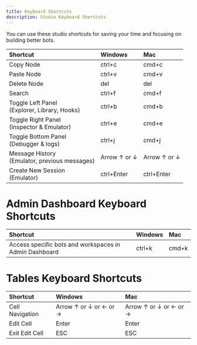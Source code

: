 ```yaml
---
title: Keyboard Shortcuts
description: Studio Keyboard Shortcuts
---
```


You can use these studio shortcuts for saving your time and focusing on building better bots.

| Shortcut                                             | Windows      | Mac          |
| :--------------------------------------------------- | :----------- | :----------- |
| Copy Node                                            | ctrl+c       | cmd+c        |
| Paste Node                                           | ctrl+v       | cmd+v        |
| Delete Node                                          | del          | del          |
| Search                                               | ctrl+f       | cmd+f        |
| Toggle Left Panel <br /> (Explorer, Library, Hooks)  | ctrl+b       | cmd+b        |
| Toggle Right Panel <br /> (Inspector & Emulator)     | ctrl+e       | cmd+e        |
| Toggle Bottom Panel <br /> (Debugger & logs)         | ctrl+j       | cmd+j        |
| Message History <br /> (Emulator, previous messages) | Arrow ↑ or ↓ | Arrow ↑ or ↓ |
| Create New Session <br /> (Emulator)                 | ctrl+Enter   | ctrl+Enter   |

# Admin Dashboard Keyboard Shortcuts

| Shortcut                                               | Windows | Mac   |
| :----------------------------------------------------- | :------ | :---- |
| Access specific bots and workspaces in Admin Dashboard | ctrl+k  | cmd+k |

# Tables Keyboard Shortcuts

| Shortcut        | Windows                | Mac                    |
| :-------------- | :--------------------- | :--------------------- |
| Cell Navigation | Arrow ↑ or ↓ or ← or → | Arrow ↑ or ↓ or ← or → |
| Edit Cell       | Enter                  | Enter                  |
| Exit Edit Cell  | ESC                    | ESC                    |
